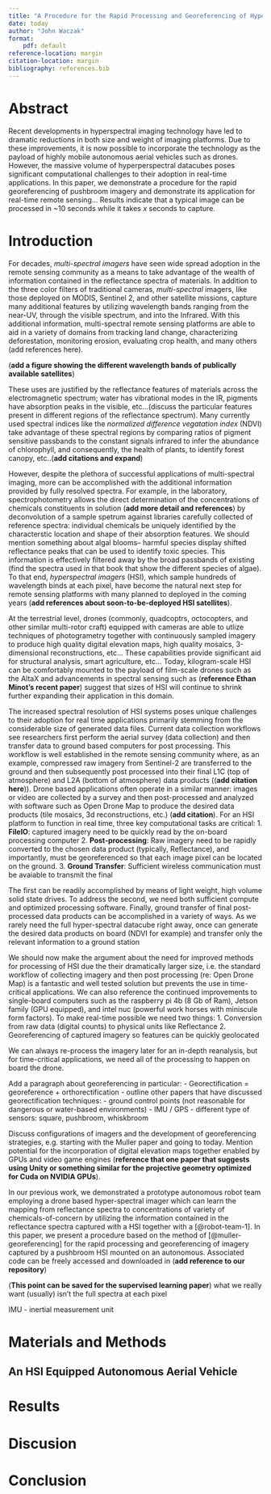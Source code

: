 ```yaml
---
title: "A Procedure for the Rapid Processing and Georeferencing of Hyperspectral Imagery for Real-Time use by an Autonomous Aerial Vehicle"
date: today
author: "John Waczak"
format:
    pdf: default
reference-location: margin
citation-location: margin
bibliography: references.bib
---
```



# Abstract

Recent developments in hyperspectral imaging technology have led to dramatic reductions in both size and weight of imaging platforms. Due to these improvements, it is now possible to incorporate the technology as the payload of highly mobile autonomous aerial vehicles such as drones. However, the massive volume of hyperperspectral datacubes poses significant computational challenges to their adoption in real-time applications. In this paper, we demonstrate a procedure for the rapid georeferencing of pushbroom imagery and demonstrate its application for real-time remote sensing... Results indicate that a typical image can be processed in ~10 seconds while it takes $x$ seconds to capture. 

# Introduction

For decades, *multi-spectral imagers* have seen wide spread adoption in the remote sensing community as a means to take advantage of the wealth of information contained in the reflectance spectra of materials. In addition to the three color filters of traditional cameras, *multi-spectral* imagers, like those deployed on MODIS, Sentinel 2, and other satellite missions, capture many additional features by utilizing wavelength bands ranging from the near-UV, through the visible spectrum, and into the Infrared. With this additional information, multi-spectral remote sensing platforms are able to aid in a variety of domains from tracking land change, characterizing deforestation, monitoring erosion, evaluating crop health, and many others (add references here). 

(**add a figure showing the different wavelength bands of publically available satellites**)

These uses are justified by the reflectance features of materials across the electromagnetic spectrum; water has vibrational modes in the IR, pigments have absorption peaks in the visible, etc...(discuss the particular features present in different regions of the reflectance spectrum). Many currently used spectral indices like the *normalized difference vegatation index* (NDVI) take advantage of these spectral regions by comparing ratios of pigment sensitive passbands to the constant signals infrared to infer the abundance of chlorophyll, and consequently, the health of plants, to identify forest canopy, etc..(**add citations and expand**)

However, despite the plethora of successful applications of multi-spectral imaging, more can be accomplished with the additional information provided by fully resolved spectra. For example, in the laboratory, spectrophotometry allows the direct determination of the concentrations of chemicals constituents in solution (**add more detail and references**) by deconvolution of a sample spetrum against libraries carefully collected of reference spectra: individual chemicals be uniquely identified by the characterstic location and shape of their absorption features. We should mention something about algal blooms-- harmful species display shifted reflectance peaks that can be used to identify toxic species. This information is effectively filtered away by the broad passbands of existing (find the spectra used in that book that show the different species of algae). To that end, *hyperspectral imagers* (HSI), which sample hundreds of wavelength binds at each pixel, have become the natural next step for remote sensing platforms with many planned to deployed in the coming years (**add references about soon-to-be-deployed HSI satellites**). 


At the terrestrial level, drones (commonly, quadcoptrs, octocopters, and other similar multi-rotor craft) equipped with cameras are able to utlize techniques of photogrametry together with continuously sampled imagery to produce high quality digital elevation maps, high quality mosaics, 3-dimensional reconstructions, etc... These capabilities provide significant aid for structural analysis, smart agriculture, etc... Today, kilogram-scale HSI can be comfortably mounted to the payload of film-scale drones such as the AltaX and advancements in spectral sensing such as (**reference Ethan Minot's recent paper**) suggest that sizes of HSI will continue to shrink further expanding their application in this domain. 

The increased spectral resolution of HSI systems poses unique challenges to their adoption for real time applications primarily stemming from the considerable size of generated data files. Current data collection workflows see researchers first perform the aerial survey (data collection) and then transfer data to ground based computers for post processing. This workflow is well established in the remote sensing community where, as an example, compressed raw imagery from Sentinel-2 are transferred to the ground and then subsequently post processed into their final L1C (top of atmosphere) and L2A (bottom of atmosphere) data products ((**add citation here**)). Drone based applications often operate in a similar manner: images or video are collected by a survey and then post-processed and analyzed with software such as Open Drone Map to produce the desired data products (tile mosaics, 3d reconstructions, etc.) (**add citation**). For an HSI platform to function in real time, three key computational tasks are critical: 
1. **FileIO**: captured imagery need to be quickly read by the on-board processing computer
2. **Post-processing**: Raw imagery need to be rapidly converted to the chosen data product (typically, Reflectance), and importantly, must be georeferenced so that each image pixel can be located on the ground.
3. **Ground Transfer**: Sufficient wireless communication must be avaiable to transmit the final 

The first can be readily accomplished by means of light weight, high volume solid state drives. To address the second, we need both sufficient compute and optimized processing software. Finally, ground transfer of final post-processed data products can be accomplished in a variety of ways. As we rarely need the full hyper-spectral datacube right away, once can generate the desired data products on board (NDVI for example) and transfer only the relevant information to a ground station 

We should now make the argument about the need for improved methods for processing of HSI due the their dramatically larger size, i.e. the standard workflow of collecting imagery and then post processing (re: Open Drone Map) is a fantastic and well tested solution but prevents the use in time-critical applications. We can also reference the continued improvements to single-board computers such as the raspberry pi 4b (8 Gb of Ram), Jetson family (GPU equipped), and intel nuc (powerful work horses with miniscule form factors). To make real-time possible we need two things: 
1. Conversion from raw data (digital counts) to physical units like Reflectance 
2. Georeferencing of captured imagery so features can be quickly geolocated

We can always re-process the imagery later for an in-depth reanalysis, but for time-critical applications, we need all of the processing to happen on board the drone. 


Add a paragraph about georeferencing in particular:
- Georectification = georeference + orthorectification
- outline other papers that have discussed georectification techniques:
    - ground control points  (not reasonable for dangerous or water-based environments)
    - IMU / GPS
    - different type of sensors: square, pushbroom, whiskbroom

Discuss configurations of imagers and the development of georeferencing strategies, e.g. starting with the Muller paper and going to today. Mention potential for the incorporation of digital elevation maps together enabled by GPUs and video game engines (**reference that one paper that suggests using Unity or something similar for the projective geometry optimized for Cuda on NVIDIA GPUs**).

In our previous work, we demonstrated a prototype autonomous robot team employing a drone based hyper-spectral imager which can learn the mapping from reflectance spectra to concentrations of variety of chemicals-of-concern by utilizing the information contained in the reflectance spectra captured with a HSI together with a  [@robot-team-1]. In this paper, we present a procedure based on the method of [@muller-georeferencing] for the rapid processing and georeferencing of imagery captured by a pushbroom HSI mounted on an autonomous. Associated code can be freely accessed and downloaded in (**add reference to our repository**)

(**This point can be saved for the supervised learning paper**) what we really want (usually) isn't the full spectra at each pixel 

IMU - inertial measurement unit


# Materials and Methods 

## An HSI Equipped Autonomous Aerial Vehicle



# Results 

# Discusion

# Conclusion
